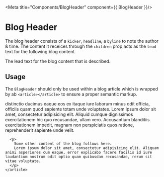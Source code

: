 
<Meta
  title="Components/BlogHeader"
  component={{ BlogHeader }}/>

# Blog Header
The blog header consists of a `kicker`, `headline`, a `byline` to note the author & time. The content it receices through the `children` prop acts as the `lead` text for the following blog content. 

<Canvas withSource="open">
  <Story name="Regular">
    <BlogHeader
        kicker="Kicker"
        headline="Headline"
        byline="A ByLine to list author and time">
      The lead text for the blog content that is described.
    </BlogHeader>
  </Story>
</Canvas>

<ArgsTable of={BlogHeader}/>

## Usage
The `BlogHeader` should only be used within a blog article which is wrapped by ab `<article></article>` to ensure a proper semantic markup.

<Canvas>
  <Story name="Usage">
    <article>
      <BlogHeader
        headline="Going beyond the Abstract syntax tree"
        byline="vor 3 Tagen · von Fabian Dietenberger, Frontend Engineer, Satellytes"
        kicker="Frontend">
        distinctio ducimus eaque eos ex itaque iure laborum minus odit officia, officiis quam quod sapiente totam unde voluptates.
        Lorem ipsum dolor sit amet, consectetur adipisicing elit. Aliquid cumque dignissimos exercitationem hic quo recusandae, ullam vero. Accusantium blanditiis exercitationem impedit,
        magnam non perspiciatis quos ratione, reprehenderit sapiente unde velit.
      </BlogHeader>
      
      <p>
        Some other content of the blog follows here.
        Lorem ipsum dolor sit amet, consectetur adipisicing elit. Aliquam animi asperiores cum eaque, error explicabo facere facilis id iure laudantium nostrum odit optio quam quibusdam recusandae, rerum sit vitae voluptate.
      </p>
    </article>
    
  </Story>
</Canvas>

